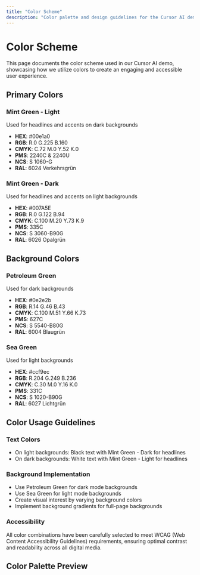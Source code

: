 ```yaml
---
title: "Color Scheme"
description: "Color palette and design guidelines for the Cursor AI demo"
---
```


# Color Scheme

This page documents the color scheme used in our Cursor AI demo, showcasing how we utilize colors to create an engaging and accessible user experience.

## Primary Colors

### Mint Green - Light
Used for headlines and accents on dark backgrounds
- **HEX**: #00e1a0
- **RGB**: R.0 G.225 B.160
- **CMYK**: C.72 M.0 Y.52 K.0
- **PMS**: 2240C & 2240U
- **NCS**: S 1060-G
- **RAL**: 6024 Verkehrsgrün

### Mint Green - Dark
Used for headlines and accents on light backgrounds
- **HEX**: #007A5E
- **RGB**: R.0 G.122 B.94
- **CMYK**: C.100 M.20 Y.73 K.9
- **PMS**: 335C
- **NCS**: S 3060-B90G
- **RAL**: 6026 Opalgrün

## Background Colors

### Petroleum Green
Used for dark backgrounds
- **HEX**: #0e2e2b
- **RGB**: R.14 G.46 B.43
- **CMYK**: C.100 M.51 Y.66 K.73
- **PMS**: 627C
- **NCS**: S 5540-B80G
- **RAL**: 6004 Blaugrün

### Sea Green
Used for light backgrounds
- **HEX**: #ccf9ec
- **RGB**: R.204 G.249 B.236
- **CMYK**: C.30 M.0 Y.16 K.0
- **PMS**: 331C
- **NCS**: S 1020-B90G
- **RAL**: 6027 Lichtgrün

## Color Usage Guidelines

### Text Colors
- On light backgrounds: Black text with Mint Green - Dark for headlines
- On dark backgrounds: White text with Mint Green - Light for headlines

### Background Implementation
- Use Petroleum Green for dark mode backgrounds
- Use Sea Green for light mode backgrounds
- Create visual interest by varying background colors
- Implement background gradients for full-page backgrounds

### Accessibility
All color combinations have been carefully selected to meet WCAG (Web Content Accessibility Guidelines) requirements, ensuring optimal contrast and readability across all digital media.

## Color Palette Preview

<ColorPalette>
  <ColorSwatch
    name="Mint Green - Light"
    hex="#00e1a0"
    usage="Headlines on dark backgrounds"
  />
  <ColorSwatch
    name="Mint Green - Dark"
    hex="#007A5E"
    usage="Headlines on light backgrounds"
  />
  <ColorSwatch
    name="Petroleum Green"
    hex="#0e2e2b"
    usage="Dark backgrounds"
  />
  <ColorSwatch
    name="Sea Green"
    hex="#ccf9ec"
    usage="Light backgrounds"
  />
</ColorPalette> 